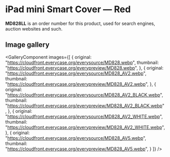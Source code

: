 
# iPad mini Smart Cover — Red

<Callout type='info' emoji='👉🏻'>**MD828LL** is an order number for this product, used for search engines, auction websites and such.</Callout>

## Image gallery

<GalleryComponent
    images={[
      {
        original: "https://cloudfront.everycase.org/everysource/MD828.webp",
        thumbnail: "https://cloudfront.everycase.org/everypreview/MD828.webp",
      },
      {
        original: "https://cloudfront.everycase.org/everysource/MD828_AV2.webp",
        thumbnail: "https://cloudfront.everycase.org/everypreview/MD828_AV2.webp",
      },
      {
        original: "https://cloudfront.everycase.org/everysource/MD828_AV2_BLACK.webp",
        thumbnail: "https://cloudfront.everycase.org/everypreview/MD828_AV2_BLACK.webp",
      },
      {
        original: "https://cloudfront.everycase.org/everysource/MD828_AV2_WHITE.webp",
        thumbnail: "https://cloudfront.everycase.org/everypreview/MD828_AV2_WHITE.webp",
      },
      {
        original: "https://cloudfront.everycase.org/everysource/MD828_AV5.webp",
        thumbnail: "https://cloudfront.everycase.org/everypreview/MD828_AV5.webp",
      }
    ]}
  />
